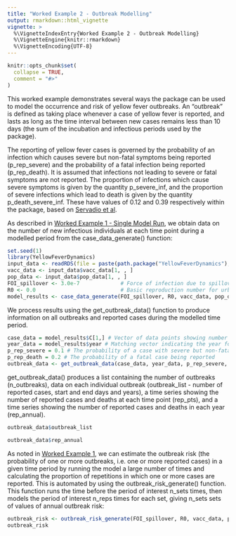 ```yaml
---
title: "Worked Example 2 - Outbreak Modelling"
output: rmarkdown::html_vignette
vignette: >
  %\VignetteIndexEntry{Worked Example 2 - Outbreak Modelling}
  %\VignetteEngine{knitr::rmarkdown}
  %\VignetteEncoding{UTF-8}
---
```


```r
knitr::opts_chunk$set(
  collapse = TRUE,
  comment = "#>"
)
```

This worked example demonstrates several ways the package can be used to model the occurrence and risk of yellow fever outbreaks. An "outbreak" is defined as taking place whenever a case of yellow fever is reported, and lasts as long as the time interval between new cases remains less than 10 days (the sum of the incubation and infectious periods used by the package).

The reporting of yellow fever cases is governed by the probability of an infection which causes severe but non-fatal symptoms being reported (p_rep_severe) and the probability of a fatal infection being reported (p_rep_death). It is assumed that infections not leading to severe or fatal symptoms are not reported. The proportion of infections which cause severe symptoms is given by the quantity p_severe_inf, and the proportion of severe infections which lead to death is given by the quantity p_death_severe_inf. These have values of 0.12 and 0.39 respectively within the package, based on [Servadio et al](https://doi.org/10.1186/s12879-021-06535-4).

As described in [Worked Example 1 - Single Model Run](https://mrc-ide.github.io/YellowFeverDynamics/articles/BWorkedExampleAModelRun.html), we obtain data on the number of new infectious individuals at each time point during a modelled period from the case_data_generate() function:

```r
set.seed(1)
library(YellowFeverDynamics)
input_data <- readRDS(file = paste(path.package("YellowFeverDynamics"), "/exdata/input_data_example.Rds", sep = ""))
vacc_data <- input_data$vacc_data[1, , ]
pop_data <- input_data$pop_data[1, , ]  
FOI_spillover <- 3.0e-7             # Force of infection due to spillover from sylvatic reservoir
R0 <- 0.0                           # Basic reproduction number for urban spread of infection
model_results <- case_data_generate(FOI_spillover, R0, vacc_data, pop_data, year0 = input_data$years_labels[1], mode_start = 1, n_reps = 1, year_end = 2001, year_data_begin = 1999, vaccine_efficacy = 1.0, start_SEIRV = NULL, dt = 1.0)
```

We process results using the get_outbreak_data() function to produce information on all outbreaks and reported cases during the modelled time period.

```r
case_data = model_results$C[1,] # Vector of data points showing number of new cases at each time point [TBC]
year_data = model_results$year # Matching vector indicating the year for each time point [TBC]
p_rep_severe = 0.1 # The probability of a case with severe but non-fatal symptoms being reported
p_rep_death = 0.2 # The probability of a fatal case being reported
outbreak_data <- get_outbreak_data(case_data, year_data, p_rep_severe, p_rep_death)
```

get_outbreak_data() produces a list containing the number of outbreaks (n_outbreaks), data on each individual outbreak (outbreak_list - number of reported cases, start and end days and years), a time series showing the number of reported cases and deaths at each time point (rep_pts), and a time series showing the number of reported cases and deaths in each year (rep_annual).

```r
outbreak_data$outbreak_list
```

```r
outbreak_data$rep_annual
```

As noted in [Worked Example 1](https://mrc-ide.github.io/YellowFeverDynamics/articles/BWorkedExampleAModelRun.html), we can estimate the outbreak risk (the probability of one or more outbreaks, i.e. one or more reported cases) in a given time period by running the model a large number of times and calculating the proportion of repetitions in which one or more cases are reported. This is automated by using the outbreak_risk_generate() function. This function runs the time before the period of interest n_sets times, then models the period of interest n_reps times for each set, giving n_sets sets of values of annual outbreak risk:

```r
outbreak_risk <- outbreak_risk_generate(FOI_spillover, R0, vacc_data, pop_data, year0 = input_data$years_labels[1], mode_start = 1, n_sets=1, n_reps = 100, year_end = 2005, year_data_begin = 1999, vaccine_efficacy = 1.0, start_SEIRV = NULL, dt = 1.0, p_rep_severe, p_rep_death)
outbreak_risk
```
